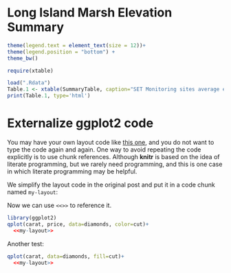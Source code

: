 Long Island Marsh Elevation Summary
========================================================
```{r my-layout,echo=FALSE, eval=FALSE}
theme(legend.text = element_text(size = 12))+
theme(legend.position = "bottom") + 
theme_bw()
```



```{r echo=FALSE, results='asis'}
require(xtable)

load(".Rdata")
Table.1 <- xtable(SummaryTable, caption="SET Monitoring sites average elevation change (mm/year +/- SE)", digits=1)
print(Table.1, type='html')
```

# Externalize ggplot2 code
 
You may have your own layout code like [this one](http://stackoverflow.com/q/14802183/559676), and you do not want to type the code again and again. One way to avoid repeating the code explicitly is to use chunk references. Although **knitr** is based on the idea of literate programming, but we rarely need programming, and this is one case in which literate programming may be helpful.

We simplify the layout code in the original post and put it in a code chunk named `my-layout`:


Now we can use `<<>>` to reference it.

```{r test-a}
library(ggplot2)
qplot(carat, price, data=diamonds, color=cut)+
  <<my-layout>>
```

Another test:

```{r test-b}
qplot(carat, data=diamonds, fill=cut)+
  <<my-layout>>
```